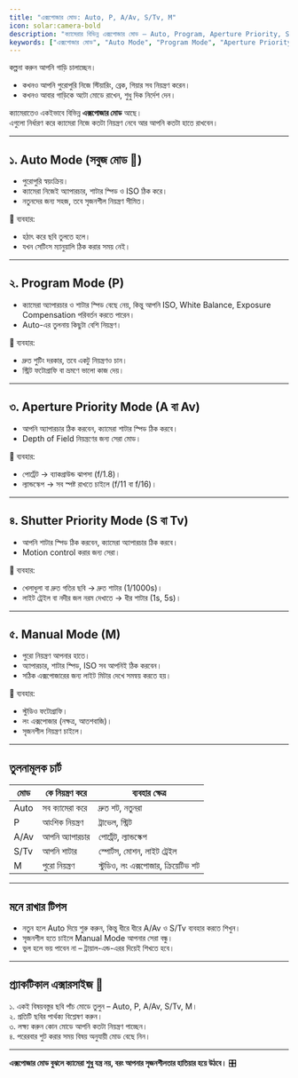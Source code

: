 ```yaml
---
title: "এক্সপোজার মোড: Auto, P, A/Av, S/Tv, M"
icon: solar:camera-bold
description: "ক্যামেরার বিভিন্ন এক্সপোজার মোড – Auto, Program, Aperture Priority, Shutter Priority এবং Manual – কীভাবে কাজ করে এবং কখন কোন মোড ব্যবহার করবেন তা জানুন।"
keywords: ["এক্সপোজার মোড", "Auto Mode", "Program Mode", "Aperture Priority", "Shutter Priority", "Manual Mode", "ফটোগ্রাফি সেটিংস"]
---
```


কল্পনা করুন আপনি গাড়ি চালাচ্ছেন।  
- কখনও আপনি পুরোপুরি নিজে স্টিয়ারিং, ব্রেক, গিয়ার সব নিয়ন্ত্রণ করেন।  
- কখনও আবার গাড়িকে অটো মোডে রাখেন, শুধু দিক নির্দেশ দেন।  

ক্যামেরাতেও একইভাবে বিভিন্ন **এক্সপোজার মোড** আছে।  
এগুলো নির্ধারণ করে ক্যামেরা নিজে কতটা নিয়ন্ত্রণ নেবে আর আপনি কতটা হাতে রাখবেন।  

---

## ১. Auto Mode (সবুজ মোড 🌱)  
- পুরোপুরি স্বয়ংক্রিয়।  
- ক্যামেরা নিজেই অ্যাপারচার, শাটার স্পিড ও ISO ঠিক করে।  
- নতুনদের জন্য সহজ, তবে সৃজনশীল নিয়ন্ত্রণ সীমিত।  

📸 ব্যবহার:  
- হঠাৎ করে ছবি তুলতে হলে।  
- যখন সেটিংস ম্যানুয়ালি ঠিক করার সময় নেই।  

---

## ২. Program Mode (P)  
- ক্যামেরা অ্যাপারচার ও শাটার স্পিড বেছে নেয়, কিন্তু আপনি ISO, White Balance, Exposure Compensation পরিবর্তন করতে পারেন।  
- Auto-এর তুলনায় কিছুটা বেশি নিয়ন্ত্রণ।  

📸 ব্যবহার:  
- দ্রুত শুটিং দরকার, তবে একটু নিয়ন্ত্রণও চান।  
- স্ট্রিট ফটোগ্রাফি বা ভ্রমণে ভালো কাজ দেয়।  

---

## ৩. Aperture Priority Mode (A বা Av)  
- আপনি অ্যাপারচার ঠিক করবেন, ক্যামেরা শাটার স্পিড ঠিক করবে।  
- Depth of Field নিয়ন্ত্রণের জন্য সেরা মোড।  

📸 ব্যবহার:  
- পোর্ট্রেট → ব্যাকগ্রাউন্ড ঝাপসা (f/1.8)।  
- ল্যান্ডস্কেপ → সব স্পষ্ট রাখতে চাইলে (f/11 বা f/16)।  

---

## ৪. Shutter Priority Mode (S বা Tv)  
- আপনি শাটার স্পিড ঠিক করবেন, ক্যামেরা অ্যাপারচার ঠিক করবে।  
- Motion control করার জন্য সেরা।  

📸 ব্যবহার:  
- খেলাধুলা বা দ্রুত গতির ছবি → দ্রুত শাটার (1/1000s)।  
- লাইট ট্রেইল বা নদীর জল নরম দেখাতে → ধীর শাটার (1s, 5s)।  

---

## ৫. Manual Mode (M)  
- পুরো নিয়ন্ত্রণ আপনার হাতে।  
- অ্যাপারচার, শাটার স্পিড, ISO সব আপনিই ঠিক করবেন।  
- সঠিক এক্সপোজারের জন্য লাইট মিটার দেখে সমন্বয় করতে হয়।  

📸 ব্যবহার:  
- স্টুডিও ফটোগ্রাফি।  
- লং এক্সপোজার (নক্ষত্র, আতশবাজি)।  
- সৃজনশীল নিয়ন্ত্রণ চাইলে।  

---

## তুলনামূলক চার্ট  

| মোড  | কে নিয়ন্ত্রণ করে | ব্যবহার ক্ষেত্র |
|------|-----------------|------------------|
| Auto | সব ক্যামেরা করে | দ্রুত শট, নতুনরা |
| P    | আংশিক নিয়ন্ত্রণ | ট্রাভেল, স্ট্রিট |
| A/Av | আপনি অ্যাপারচার | পোর্ট্রেট, ল্যান্ডস্কেপ |
| S/Tv | আপনি শাটার     | স্পোর্টস, মোশন, লাইট ট্রেইল |
| M    | পুরো নিয়ন্ত্রণ | স্টুডিও, লং এক্সপোজার, ক্রিয়েটিভ শট |

---

## মনে রাখার টিপস  

- নতুন হলে Auto দিয়ে শুরু করুন, কিন্তু ধীরে ধীরে A/Av ও S/Tv ব্যবহার করতে শিখুন।  
- সৃজনশীল হতে চাইলে Manual Mode আপনার সেরা বন্ধু।  
- ভুল হলে ভয় পাবেন না – ট্রায়াল-এন্ড-এরর দিয়েই শিখতে হবে।  

---

## প্র্যাকটিকাল এক্সারসাইজ 🎯  

১. একই বিষয়বস্তুর ছবি পাঁচ মোডে তুলুন – Auto, P, A/Av, S/Tv, M।  
২. প্রতিটি ছবির পার্থক্য বিশ্লেষণ করুন।  
৩. লক্ষ্য করুন কোন মোডে আপনি কতটা নিয়ন্ত্রণ পাচ্ছেন।  
৪. পরেরবার শুট করার সময় বিষয় অনুযায়ী মোড বেছে নিন।  

---

**এক্সপোজার মোড বুঝলে ক্যামেরা শুধু যন্ত্র নয়, বরং আপনার সৃজনশীলতার হাতিয়ার হয়ে উঠবে।** 🎛️  